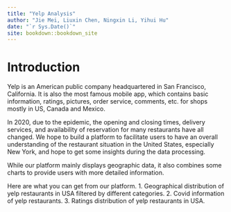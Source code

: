 ```yaml
--- 
title: "Yelp Analysis"
author: "Jie Mei, Liuxin Chen, Ningxin Li, Yihui Hu"
date: "`r Sys.Date()`"
site: bookdown::bookdown_site
---
```


# Introduction

Yelp is an American public company headquartered in San Francisco, California. It is also the most famous mobile app, which contains basic information, ratings, pictures, order service, comments, etc. for shops mostly in US, Canada and Mexico.

In 2020, due to the epidemic, the opening and closing times, delivery services, and availability of reservation for many restaurants have all changed. We hope to build a platform to facilitate users to have an overall understanding of the restaurant situation in the United States, especially New York, and hope to get some insights during the data processing.

While our platform mainly displays geographic data, it also combines some charts to provide users with more detailed information.

Here are what you can get from our platform.
1. Geographical distribution of yelp restaurants in USA filtered by different categories.
2. Covid information of yelp restaurants.
3. Ratings distribution of yelp restaurants in USA.
